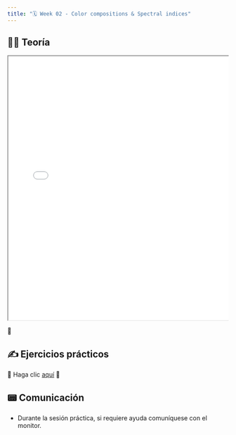 ```yaml
---
title: "🗓️ Week 02 - Color compositions & Spectral indices"
---
```



## 👨‍🏫 Teoría

<div class="container" style="position: relative;overflow: hidden;width: 100%;min-height:600px;">
<iframe src="slides.html" style="position=absolute;top: 0;left: 0;bottom: 0;right: 0;width: 100%;min-height:600px;"></iframe>
</div>

🎥 

## ✍️ Ejercicios prácticos


🚧 Haga clic [aquí](lab.qmd)  🚧



## 📟 Comunicación

- Durante la sesión práctica, si requiere ayuda comuníquese con el monitor. 